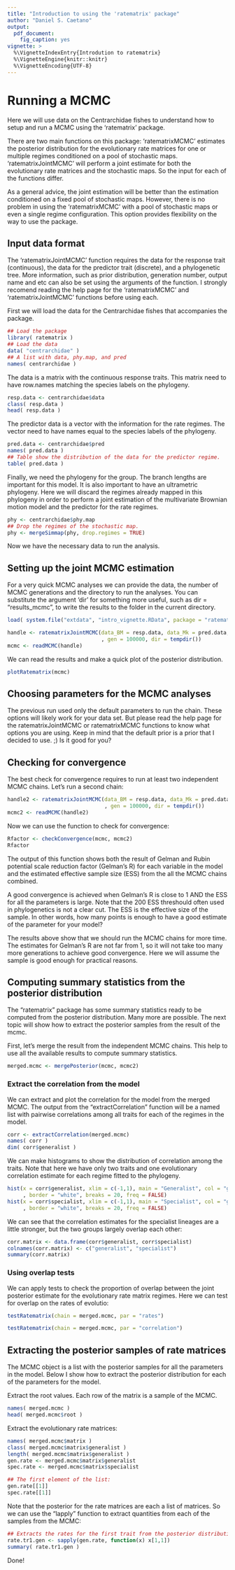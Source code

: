 ```yaml
---
title: "Introduction to using the 'ratematrix' package"
author: "Daniel S. Caetano"
output: 
  pdf_document:
    fig_caption: yes
vignette: >
  %\VignetteIndexEntry{Introdution to ratematrix}
  %\VignetteEngine{knitr::knitr}
  %\VignetteEncoding{UTF-8}
---
```


# Running a MCMC

Here we will use data on the Centrarchidae fishes to understand how to setup and run a MCMC using the 'ratematrix' package.

There are two main functions on this package: 'ratematrixMCMC' estimates the posterior distribution for the evolutionary rate matrices for one or multiple regimes conditioned on a pool of stochastic maps. 'ratematrixJointMCMC' will perform a joint estimate for both the evolutionary rate matrices and the stochastic maps. So the input for each of the functions differ.

As a general advice, the joint estimation will be better than the estimation conditioned on a fixed pool of stochastic maps. However, there is no problem in using the 'ratematrixMCMC' with a pool of stochastic maps or even a single regime configuration. This option provides flexibility on the way to use the package.

## Input data format

The 'ratematrixJointMCMC' function requires the data for the response trait (continuous), the data for the predictor trait (discrete), and a phylogenetic tree. More information, such as prior distribution, generation number, output name and etc can also be set using the arguments of the function. I strongly recomend reading the help page for the 'ratematrixMCMC' and 'ratematrixJointMCMC' functions before using each.

First we will load the data for the Centrarchidae fishes that accompanies the package.

```r
## Load the package
library( ratematrix )
## Load the data
data( "centrarchidae" )
## A list with data, phy.map, and pred
names( centrarchidae )
```

The data is a matrix with the continuous response traits. This matrix need to have row.names matching the species labels on the phylogeny.

```r
resp.data <- centrarchidae$data
class( resp.data )
head( resp.data )
```

The predictor data is a vector with the information for the rate regimes. The vector need to have names equal to the species labels of the phylogeny.

```r
pred.data <- centrarchidae$pred
names( pred.data )
## Table show the distribution of the data for the predictor regime.
table( pred.data )
```

Finally, we need the phylogeny for the group. The branch lengths are important for this model. It is also important to have an ultrametric phylogeny. Here we will discard the regimes already mapped in this phylogeny in order to perform a joint estimation of the multivariate Brownian motion model and the predictor for the rate regimes.

```r
phy <- centrarchidae$phy.map
## Drop the regimes of the stochastic map.
phy <- mergeSimmap(phy, drop.regimes = TRUE)
```

Now we have the necessary data to run the analysis.

## Setting up the joint MCMC estimation

For a very quick MCMC analyses we can provide the data, the number of MCMC generations and the directory to run the analyses. You can substitute the argument 'dir' for something more useful, such as dir = "results_mcmc", to write the results to the folder in the current directory.

```r
load( system.file("extdata", "intro_vignette.RData", package = "ratematrix") )
```
```r
handle <- ratematrixJointMCMC(data_BM = resp.data, data_Mk = pred.data, phy = phy
                              , gen = 100000, dir = tempdir())
mcmc <- readMCMC(handle)
```

We can read the results and make a quick plot of the posterior distribution.

```r
plotRatematrix(mcmc)
```

## Choosing parameters for the MCMC analyses

The previous run used only the default parameters to run the chain. These options will likely work for your data set. But please read the help page for the ratematrixJointMCMC or ratematrixMCMC functions to know what options you are using. Keep in mind that the default prior is a prior that I decided to use. ;) Is it good for you?

## Checking for convergence

The best check for convergence requires to run at least two independent MCMC chains. Let's run a second chain:

```r
handle2 <- ratematrixJointMCMC(data_BM = resp.data, data_Mk = pred.data, phy = phy
                               , gen = 100000, dir = tempdir())
mcmc2 <- readMCMC(handle2)
```

Now we can use the function to check for convergence:

```r
Rfactor <- checkConvergence(mcmc, mcmc2)
Rfactor
```

The output of this function shows both the result of Gelman and Rubin potential scale reduction factor (Gelman's R) for each variable in the model and the estimated effective sample size (ESS) from the all the MCMC chains combined.

A good convergence is achieved when Gelman's R is close to 1 AND the ESS for all the parameters is large. Note that the 200 ESS threshould often used in phylogenetics is not a clear cut. The ESS is the effective size of the sample. In other words, how many points is enough to have a good estimate of the parameter for your model?

The results above show that we should run the MCMC chains for more time. The estimates for Gelman's R are not far from 1, so it will not take too many more generations to achieve good convergence. Here we will assume the sample is good enough for practical reasons.

## Computing summary statistics from the posterior distribution

The "ratematrix" package has some summary statistics ready to be computed from the posterior distribution. Many more are possible. The next topic will show how to extract the posterior samples from the result of the mcmc.

First, let's merge the result from the independent MCMC chains. This help to use all the available results to compute summary statistics.

```r
merged.mcmc <- mergePosterior(mcmc, mcmc2)
```


### Extract the correlation from the model

We can extract and plot the correlation for the model from the merged MCMC. The output from the "extractCorrelation" function will be a named list with pairwise correlations among all traits for each of the regimes in the model.

```r
corr <- extractCorrelation(merged.mcmc)
names( corr )
dim( corr$generalist )
```

We can make histograms to show the distribution of correlation among the traits. Note that here we have only two traits and one evolutionary correlation estimate for each regime fitted to the phylogeny.

```r
hist(x = corr$generalist, xlim = c(-1,1), main = "Generalist", col = "grey"
     , border = "white", breaks = 20, freq = FALSE)
hist(x = corr$specialist, xlim = c(-1,1), main = "Specialist", col = "grey"
     , border = "white", breaks = 20, freq = FALSE)
```

We can see that the correlation estimates for the specialist lineages are a little stronger, but the two groups largely overlap each other:

```r
corr.matrix <- data.frame(corr$generalist, corr$specialist)
colnames(corr.matrix) <- c("generalist", "specialist")
summary(corr.matrix)
```

### Using overlap tests

We can apply tests to check the proportion of overlap between the joint posterior estimate for the evolutionary rate matrix regimes. Here we can test for overlap on the rates of evolutio:

```r
testRatematrix(chain = merged.mcmc, par = "rates")
```

```r
testRatematrix(chain = merged.mcmc, par = "correlation")
```

## Extracting the posterior samples of rate matrices

The MCMC object is a list with the posterior samples for all the parameters in the model. Below I show how to extract the posterior distribution for each of the parameters for the model.

Extract the root values. Each row of the matrix is a sample of the MCMC.

```r
names( merged.mcmc )
head( merged.mcmc$root )
```

Extract the evolutionary rate matrices:

```r
names( merged.mcmc$matrix )
class( merged.mcmc$matrix$generalist )
length( merged.mcmc$matrix$generalist )
gen.rate <- merged.mcmc$matrix$generalist
spec.rate <- merged.mcmc$matrix$specialist

## The first element of the list:
gen.rate[[1]]
spec.rate[[1]]
```

Note that the posterior for the rate matrices are each a list of matrices. So we can use the "lapply" function to extract quantities from each of the samples from the MCMC:

```r
## Extracts the rates for the first trait from the posterior distribution of generalists.
rate.tr1.gen <- sapply(gen.rate, function(x) x[1,1])
summary( rate.tr1.gen )
```

Done!
